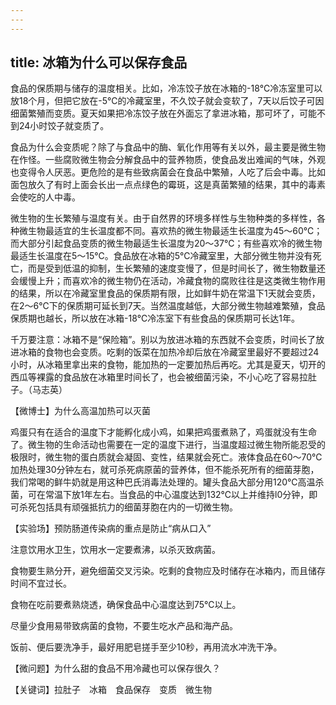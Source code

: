 ```yaml
---
---
---
```

title: 冰箱为什么可以保存食品
---




食品的保质期与储存的温度相关。比如，冷冻饺子放在冰箱的-18℃冷冻室里可以放18个月，但把它放在-5℃的冷藏室里，不久饺子就会变软了，7天以后饺子可因细菌繁殖而变质。夏天如果把冷冻饺子放在外面忘了拿进冰箱，那可坏了，可能不到24小时饺子就变质了。

食品为什么会变质呢？除了与食品中的酶、氧化作用等有关以外，最主要是微生物在作怪。一些腐败微生物会分解食品中的营养物质，使食品发出难闻的气味，外观也变得令人厌恶。更危险的是有些致病菌会在食品中繁殖，人吃了后会中毒。比如面包放久了有时上面会长出一点点绿色的霉斑，这是真菌繁殖的结果，其中的毒素会使吃的人中毒。



微生物的生长繁殖与温度有关。由于自然界的环境多样性与生物种类的多样性，各种微生物最适宜的生长温度都不同。喜欢热的微生物最适生长温度为45～60℃；而大部分引起食品变质的微生物最适生长温度为20～37℃；有些喜欢冷的微生物最适生长温度在5～15℃。食品放在冰箱的5℃冷藏室里，大部分微生物并没有死亡，而是受到低温的抑制，生长繁殖的速度变慢了，但是时间长了，微生物数量还会缓慢上升；而喜欢冷的微生物仍在活动，冷藏食物的腐败往往是这类微生物作用的结果，所以在冷藏室里食品的保质期有限，比如鲜牛奶在常温下1天就会变质，在2～6℃下的保质期可延长到7天。当然温度越低，大部分微生物越难繁殖，食品保质期也越长，所以放在冰箱-18℃冷冻室下有些食品的保质期可长达1年。

千万要注意：冰箱不是“保险箱”。别以为放进冰箱的东西就不会变质，时间长了放进冰箱的食物也会变质。吃剩的饭菜在加热冷却后放在冷藏室里最好不要超过24小时，从冰箱里拿出来的食物，能加热的一定要加热后再吃。尤其是夏天，切开的西瓜等裸露的食品放在冰箱里时间长了，也会被细菌污染，不小心吃了容易拉肚子。（马志英）





【微博士】为什么高温加热可以灭菌



鸡蛋只有在适合的温度下才能孵化成小鸡，如果把鸡蛋煮熟了，鸡蛋就没有生命了。微生物的生命活动也需要在一定的温度下进行，当温度超过微生物所能忍受的极限时，微生物的蛋白质就会凝固、变性，结果就会死亡。液体食品在60～70℃加热处理30分钟左右，就可杀死病原菌的营养体，但不能杀死所有的细菌芽胞，我们常喝的鲜牛奶就是用这种巴氏消毒法处理的。罐头食品大部分用120℃高温杀菌，可在常温下放1年左右。当食品的中心温度达到132℃以上并维持l0分钟，即可杀死包括具有顽强抵抗力的细菌芽胞在内的一切微生物。

【实验场】预防肠道传染病的重点是防止“病从口入”

注意饮用水卫生，饮用水一定要煮沸，以杀灭致病菌。

食物要生熟分开，避免细菌交叉污染。吃剩的食物应及时储存在冰箱内，而且储存时间不宜过长。

食物在吃前要煮熟烧透，确保食品中心温度达到75℃以上。

尽量少食用易带致病菌的食物，不要生吃水产品和海产品。

饭前、便后要洗净手，最好用肥皂搓手至少10秒，再用流水冲洗干净。

【微问题】为什么甜的食品不用冷藏也可以保存很久？

【关键词】拉肚子　冰箱　食品保存　变质　微生物